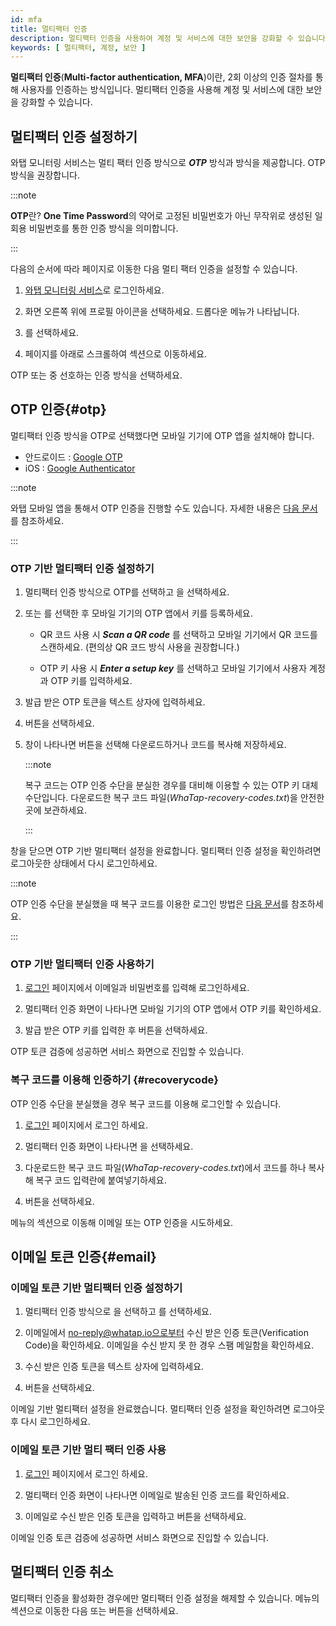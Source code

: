 ```yaml
---
id: mfa
title: 멀티팩터 인증
description: 멀티팩터 인증을 사용하여 계정 및 서비스에 대한 보안을 강화할 수 있습니다.
keywords: [ 멀티팩터, 계정, 보안 ]
---
```


**멀티팩터 인증**(**Multi-factor authentication, MFA**)이란, 2회 이상의 인증 절차를 통해 사용자를 인증하는 방식입니다. 멀티팩터 인증을 사용해 계정 및 서비스에 대한 보안을 강화할 수 있습니다.

## 멀티팩터 인증 설정하기

와탭 모니터링 서비스는 멀티 팩터 인증 방식으로 ***OTP*** 방식과 <Cmdname sid="email" className="uitext" /> 방식을 제공합니다. OTP 방식을 권장합니다.

:::note

**OTP**란? **One Time Password**의 약어로 고정된 비밀번호가 아닌 무작위로 생성된 일회용 비밀번호를 통한 인증 방식을 의미합니다.

:::

다음의 순서에 따라 <Cmdname sid="MNU07360" className="uitext" /> 페이지로 이동한 다음 멀티 팩터 인증을 설정할 수 있습니다.

1. [와탭 모니터링 서비스](https://service.whatap.io)로 로그인하세요.

1. 화면 오른쪽 위에 프로필 아이콘을 선택하세요. 드롭다운 메뉴가 나타납니다.

1. <Cmdname sid="MNU07360" className="uitext" />를 선택하세요.

1. 페이지를 아래로 스크롤하여 <Cmdname sid="two_factor_auth" className="uitext" /> 섹션으로 이동하세요.

    <ImgLang img='account-mfa-section.png' desc='멀티팩터 인증' />

<Link to="#otp"><span class="uitext">OTP</span></Link> 또는 <Link to="#email"><Cmdname sid="email" /></Link> 중 선호하는 인증 방식을 선택하세요.

## OTP 인증{#otp}

멀티팩터 인증 방식을 OTP로 선택했다면 모바일 기기에 OTP 앱을 설치해야 합니다.

- 안드로이드 : [Google OTP](https://play.google.com/store/apps/details?id=com.google.android.apps.authenticator2)
- iOS : [Google Authenticator](https://apps.apple.com/app/google-authenticator/id388497605)

:::note

와탭 모바일 앱을 통해서 OTP 인증을 진행할 수도 있습니다. 자세한 내용은 [다음 문서](../mobile-app#mobileotp)를 참조하세요.

:::

### OTP 기반 멀티팩터 인증 설정하기

<ImgLang img='account-mfa-otp.png' desc='OTP 인증 선택' />

1. 멀티팩터 인증 방식으로 <span class="uitext">OTP</span>를 선택하고 <Cmdname sid="create_otp_key" className="uitext" />을 선택하세요.

1. <Cmdname sid="qr_code_url" className="uitext" /> 또는 <Cmdname sid="otp_key" className="uitext" />를 선택한 후 모바일 기기의 OTP 앱에서 키를 등록하세요.
    
    - QR 코드 사용 시 ***Scan a QR code*** 를 선택하고 모바일 기기에서 QR 코드를 스캔하세요. (편의상 QR 코드 방식 사용을 권장합니다.)
    
    - OTP 키 사용 시 ***Enter a setup key*** 를 선택하고 모바일 기기에서 사용자 계정과 OTP 키를 입력하세요.
    
    <ImgLang img='account-mfa-google.png' desc='구글 OTP 앱' />
    
1. 발급 받은 OTP 토큰을 <Cmdname sid="BTN06501" className="uitext" /> 텍스트 상자에 입력하세요. 

1. <Cmdname sid="validate_otp_token" className="uitext" /> 버튼을 선택하세요.

1. <Cmdname sid="TTL07396" className="uitext" /> 창이 나타나면 <Cmdname sid="BTN07544" className="uitext" /> 버튼을 선택해 다운로드하거나 코드를 복사해 저장하세요.

    :::note

    복구 코드는 OTP 인증 수단을 분실한 경우를 대비해 이용할 수 있는 OTP 키 대체 수단입니다. 다운로드한 복구 코드 파일(*WhaTap-recovery-codes.txt*)을 안전한 곳에 보관하세요.

    :::

<Cmdname sid="TTL07396" className="uitext" /> 창을 닫으면 OTP 기반 멀티팩터 설정을 완료합니다. 멀티팩터 인증 설정을 확인하려면 로그아웃한 상태에서 다시 로그인하세요.

:::note

OTP 인증 수단을 분실했을 때 복구 코드를 이용한 로그인 방법은 [다음 문서](#recoverycode)를 참조하세요.

:::


### OTP 기반 멀티팩터 인증 사용하기

1. [로그인](https://service.whatap.io/account/login) 페이지에서 이메일과 비밀번호를 입력해 로그인하세요.

1. 멀티팩터 인증 화면이 나타나면 모바일 기기의 OTP 앱에서 OTP 키를 확인하세요.

1. 발급 받은 OTP 키를 입력한 후 <Cmdname sid="authentication" className="uitext" /> 버튼을 선택하세요.

OTP 토큰 검증에 성공하면 서비스 화면으로 진입할 수 있습니다.


### 복구 코드를 이용해 인증하기 {#recoverycode}

OTP 인증 수단을 분실했을 경우 복구 코드를 이용해 로그인할 수 있습니다.

1. [로그인](https://service.whatap.io/account/login) 페이지에서 로그인 하세요.

1. 멀티팩터 인증 화면이 나타나면 <Cmdname sid="BTN07393" className="uitext" />을 선택하세요.

    <ImgLang img='account-mfa-recovery.png' desc='복구 코드' />

1. 다운로드한 복구 코드 파일(*WhaTap-recovery-codes.txt*)에서 코드를 하나 복사해 복구 코드 입력란에 붙여넣기하세요.

1. <Cmdname sid="authentication" className="uitext" /> 버튼을 선택하세요.

<Cmdname sid="MNU07360" className="uitext" /> 메뉴의 <Cmdname sid="two_factor_auth" className="uitext" /> 섹션으로 이동해 이메일 또는 OTP 인증을 시도하세요.


## 이메일 토큰 인증{#email}

### 이메일 토큰 기반 멀티팩터 인증 설정하기

<ImgLang img='account-mfa-email.png' desc='이메일 토큰 인증 선택' />

1. 멀티팩터 인증 방식으로 <Cmdname sid="email" className="uitext" />을 선택하고 <Cmdname sid="send_auth_token_mail" className="uitext" />를 선택하세요.

1. 이메일에서 no-reply@whatap.io으로부터 수신 받은 인증 토큰(Verification Code)을 확인하세요. 이메일을 수신 받지 못 한 경우 스팸 메일함을 확인하세요.

1. 수신 받은 인증 토큰을 <Cmdname sid="BTN06501" className="uitext" /> 텍스트 상자에 입력하세요. 

1. <Cmdname sid="validate_email_token" className="uitext" /> 버튼을 선택하세요.

이메일 기반 멀티팩터 설정을 완료했습니다. 멀티팩터 인증 설정을 확인하려면 로그아웃 후 다시 로그인하세요.

### 이메일 토큰 기반 멀티 팩터 인증 사용

1. [로그인](https://service.whatap.io/account/login) 페이지에서 로그인 하세요.

1. 멀티팩터 인증 화면이 나타나면 이메일로 발송된 인증 코드를 확인하세요.

1. 이메일로 수신 받은 인증 토큰을 입력하고 <Cmdname sid="authentication" className="uitext" /> 버튼을 선택하세요.

이메일 인증 토큰 검증에 성공하면 서비스 화면으로 진입할 수 있습니다.


## 멀티팩터 인증 취소

<ImgLang img='account-mfa-disable.png' desc='멀티팩터 인증 취소' />

멀티팩터 인증을 활성화한 경우에만 멀티팩터 인증 설정을 해제할 수 있습니다. <Link to="https://service.whatap.io/v2/account/management"><Cmdname sid="MNU07360" /></Link> 메뉴의 <Cmdname sid="two_factor_auth" className="uitext" /> 섹션으로 이동한 다음 <Cmdname sid="clear_otp_key" className="uitext" /> 또는 <Cmdname sid="clear_multi_factor" className="uitext" /> 버튼을 선택하세요.